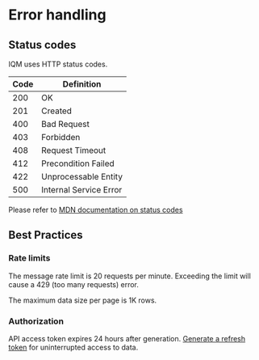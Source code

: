 # Error handling

## Status codes

IQM uses HTTP status codes.

| Code | Definition |
| ---  |--- |
| 200 | OK |
| 201 | Created |
| 400 | Bad Request |
| 403 | Forbidden |
| 408 | Request Timeout |
| 412 | Precondition Failed |
| 422 | Unprocessable Entity |
| 500 | Internal Service Error|

Please refer to [MDN documentation on status codes](https://developer.mozilla.org/en-US/docs/Web/HTTP/Status)

## Best Practices

### Rate limits

The message rate limit is 20 requests per minute. Exceeding the limit will cause a 429 (too many requests) error.

The maximum data size per page is 1K rows.

### Authorization

API access token expires 24 hours after generation. [Generate a refresh token](/docs/Quickstart%20Guides/Authentication-Quickstart-Guide#refresh-token) for uninterrupted access to data.
